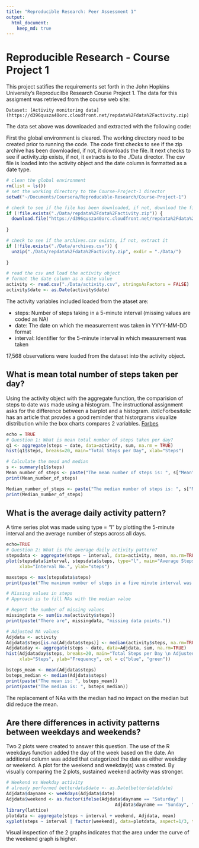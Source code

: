 ```yaml
---
title: "Reproducible Research: Peer Assessment 1"
output: 
  html_document:
    keep_md: true
---
```

# Reproducible Research - Course Project 1
This project satifies the requirements set forth in the John Hopkins University's Reproducilbe Research Course Project 1. The data for this assigment was retrieved from the course web site:

    Dataset: [Activity monitoring data](https://d396qusza40orc.cloudfront.net/repdata%2Fdata%2Factivity.zip)
    
The data set above was downloaded and extracted with the following code:

First the global environment is cleared. The working directory need to be created prior to running the code. The code first checks to see if the zip archive has been downloaded, if not, it downloads the file. It next checks to see if activity.zip exists, if not, it extracts is to the ./Data director. The csv file is loaded into the activity object and the date column is formatted as a date type.


```r
# clean the global environment
rm(list = ls())
# set the working directory to the Course-Project-1 director
setwd("~/Documents/Coursera/Reproducable-Research/Course-Project-1")

# check to see if the file has been downloaded, if not, download the file
if (!file.exists("./Data/repdata%2Fdata%2Factivity.zip")) {
  download.file("https://d396qusza40orc.cloudfront.net/repdata%2Fdata%2Factivity.zip", "./Data/repdata%2Fdata%2Factivity.zip", method = "curl")
  
}

# check to see if the archives.csv exists, if not, extract it
if (!file.exists("./Data/archives.csv")) {
  unzip("./Data/repdata%2Fdata%2Factivity.zip", exdir = "./Data/")
  
}

# read the csv and load the activity object
# format the date column as a date value
activity <- read.csv("./Data/activity.csv", stringsAsFactors = FALSE)
activity$date <- as.Date(activity$date)

```

The activity variables included loaded from the ataset are:

* steps: Number of steps taking in a 5-minute interval (missing values are coded as NA)
* date: The date on which the measurement was taken in YYYY-MM-DD format
* interval: Identifier for the 5-minute interval in which measurement was taken

17,568 observations were loaded from the dataset into the activity object.

## What is mean total number of steps taken per day?
Using the activity object with the aggregate function, the comparision of steps to date was made using a histogram. The instructional assignment asks for the difference between a barplot and a histogram. *italic*Forbes*italic* has an article that provdes a good reminder that historgrams visualize distribution while the box charts compares 2 variables. [Forbes](http://www.forbes.com/sites/naomirobbins/2012/01/04/a-histogram-is-not-a-bar-chart/#1da0e8ab28af)

```r
echo = TRUE
# Question 1: What is mean total number of steps taken per day?
q1 <- aggregate(steps ~ date, data=activity, sum, na.rm = TRUE)
hist(q1$steps, breaks=20, main="Total Steps per Day", xlab="Steps")

# Calculate the mead and median
s <- summary(q1$steps)
Mean_number_of_steps <- paste("The mean number of steps is: ", s["Mean"])
print(Mean_number_of_steps)

Median_number_of_steps <- paste("The median number of steps is: ", s["Median"])
print(Median_number_of_steps)
```

## What is the average daily activity pattern?
A time series plot was made using type = "l" by plotting the 5-minute interval and the average number of steps across all days. 

```r
echo=TRUE
# Question 2: What is the average daily activity pattern?
stepsdata <- aggregate(steps ~ interval, data=activity, mean, na.rm=TRUE)
plot(stepsdata$interval, stepsdata$steps, type="l", main="Average Steps per Five Minute Interval",
     xlab="Interval No.", ylab="steps")

maxsteps <- max(stepsdata$steps)
print(paste("The maximum number of steps in a five minute interval was: ", maxsteps))

# Missing values in steps
# Approach is to fill NAs with the median value

# Report the number of missing values
missingdata <- sum(is.na(activity$steps))
print(paste("There are", missingdata, "missing data points."))

# Adjusted NA values
Adjdata <- activity
Adjdata$steps[is.na(Adjdata$steps)] <- median(activity$steps, na.rm=TRUE)
Adjdataday <- aggregate(steps ~ date, data=Adjdata, sum, na.rm=TRUE)
hist(Adjdataday$steps, breaks=20, main="Total Steps per Day \n Adjusted Data",
     xlab="Steps", ylab="Frequency", col = c("blue", "green"))

bsteps_mean <- mean(Adjdata$steps)
bsteps_median <- median(Adjdata$steps)
print(paste("The mean is: ", bsteps_mean))
print(paste("The median is: ", bsteps_median))
```
The replacement of NAs with the median had no impact on the median but did reduce the mean.

## Are there differences in activity patterns between weekdays and weekends?
Two 2 plots were created to answer this question. The use of the R weekdays function added the day of the week based on the date.  An additional column was added that categorized the date as either weekday or weekend. A plot for the weekend and weekday(s) was created. By visually comparing the 2 plots, sustained weekend activity was stronger.

```r
# Weekend vs Weekday activity
# already performed betterdata$date <- as.Date(betterdata$date)
Adjdata$dayname <- weekdays(Adjdata$date)
Adjdata$weekend <- as.factor(ifelse(Adjdata$dayname == "Saturday" |
                                         Adjdata$dayname == "Sunday", "weekend", "weekday"))
library(lattice)
plotdata <- aggregate(steps ~ interval + weekend, Adjdata, mean)
xyplot(steps ~ interval | factor(weekend), data=plotdata, aspect=1/3, type="l")
```

Visual inspection of the 2 graphs indicates that the area under the curve of the weekend graph is higher.
